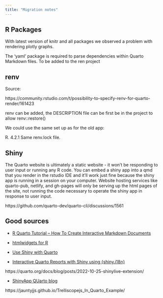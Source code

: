 ```yaml
---
title: "Migration notes"
---
```


## R Packages

With latest version of knitr and all packages we observed a problem with rendering plotly graphs.

The 'yaml' package is required to parse dependencies within Quarto Markdown files. To be added to the ren project

## renv

Source:

https://community.rstudio.com/t/possibility-to-specify-renv-for-quarto-render/161423

renv can be added, the DESCRIPTION file can be first be in the project to allow renv::restore()

We could use the same set up as for the old app:

R. 4.2.1 Same renv.lock file.

## Shiny

The Quarto website is ultimately a static website - it won't be responding to user input or running any R code. You can embed a shiny app into a qmd that you render in the rstudio IDE and it'll work just fine because the shiny app is running in a session on your computer. Website hosting services like quarto-pub, netlify, and gh-pages will only be serving up the html pages of the site, not running the code necessary to operate the shiny app in response to user input.

https://github.com/quarto-dev/quarto-cli/discussions/1561

## Good sources

-   [R Quarto Tutorial -- How To Create Interactive Markdown Documents](https://r-craft.org/r-news/r-quarto-tutorial-how-to-create-interactive-markdown-documents/)

-   [htmlwidgets for R](https://quarto.org/docs/interactive/widgets/htmlwidgets.html)

-   [Use Shiny with Quarto](https://quarto.org/docs/interactive/shiny/)

-   [Interactive Quarto Reports with Shiny using {shiny.i18n}](https://www.r-bloggers.com/2023/03/interactive-quarto-reports-with-shiny-using-shiny-i18n/)

https://quarto.org/docs/blog/posts/2022-10-25-shinylive-extension/

-   [ShinyApp QUarto blog](https://community.rstudio.com/t/shinyapp-in-quarto-blog/159319/2)

https://jauntyjjs.github.io/Trelliscopejs_In_Quarto_Example/
